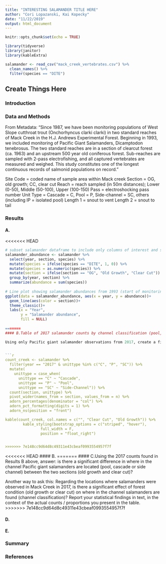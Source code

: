 ```yaml
---
title: "INTERESTING SALAMANDER TITLE HERE"
author: "Cori Lopazanski, Kai Kopecky"
date: "11/22/2019"
output: html_document
---
```


```r
knitr::opts_chunk$set(echo = TRUE)

library(tidyverse)
library(janitor)
library(kableExtra)

salamander <- read_csv("mack_creek_vertebrates.csv") %>% 
  clean_names() %>% 
  filter(species == "DITE")
```

## Create Things Here

### Introduction

### Data and Methods
From Metadata: "Since 1987, we have been monitoring populations of West Slope cutthroat trout (Onchorhyncus clarki clarki) in two standard reaches of Mack Creek in the H.J. Andrews Experimental Forest. Beginning in 1993, we included monitoring of Pacific Giant Salamanders, Dicamptodon tenebrosus. The two standard reaches are in a section of clearcut forest (ca. 1963) and an upstream 500 year old coniferous forest. Sub-reaches are sampled with 2-pass electrofishing, and all captured vertebrates are measured and weighed. This study constitutes one of the longest continuous records of salmonid populations on record."

Site Code = coded name of sample area within Mack creek
Section = OG, old growth; CC, clear cut
Reach = reach sampled (in 50m distances); Lower (0-50), Middle (50-100), Upper (100-150)
Pass = electroshocking pass number
Unit Type = Cascade = C, Pool = P, Side-channel = SC, others (including IP = isolated pool)
Length 1 = snout to vent
Length 2 = snout to tail

### Results

#### A.

<<<<<<< HEAD
```r
# subset salamander dataframe to include only columns of interest and salamander counts for each year by forest section
salamander_abundance <- salamander %>% 
  select(year, section, species) %>% 
  mutate(species = ifelse(species == "DITE", 1, 0)) %>% 
  mutate(species = as.numeric(species)) %>% 
  mutate(section = ifelse(section == "OG", "Old Growth", "Clear Cut")) %>% 
  group_by(year, section) %>% 
  summarize(abundance = sum(species))
  
# Line plot showing salamander abundances from 1993 (start of monitoring) to present in both clear-cut and old growth forest sections
ggplot(data = salamander_abundance, aes(x = year, y = abundance))+
  geom_line(aes(color = section))+
  theme_classic()+
  labs(x = "Year",
       y = "Salamander abundance",
       fill = NULL)
  
=======
#### B.Table of 2017 salamander counts by channel classification (pool, cascades and side-channel) in old growth (OG) and clear cut (CC) sections of Mack Creek. 

Using only Pacific giant salamander observations from 2017, create a finalized table showing the counts and proportions of salamanders observed in different channel classifications (pool, cascade, or side-channel) within Mack Creek for the two sections (OG and CC). Add a table caption above the table. Note: We’re only interested in Pacific giant salamanders observed in the creek, so you should exclude salamanders observed in isolated pools (IP) disconnected from the channel. 


```r
count_creek <- salamander %>% 
  filter(year == "2017" & unittype %in% c("C", "P", "SC")) %>%
  mutate(
    unittype = case_when(
      unittype == "C" ~ "Cascade",
      unittype == "P" ~ "Pool",
      unittype == "SC" ~ "Side-Channel")) %>% 
  count(section, unittype) %>% 
  pivot_wider(names_from = section, values_from = n) %>% 
  adorn_percentages(denominator = "col") %>% 
  adorn_pct_formatting(digits = 1) %>% 
  adorn_ns(position = "front")

kable(count_creek, col.names = c("", "Clear Cut", "Old Growth")) %>%
        kable_styling(bootstrap_options = c("striped", "hover"),
                full_width = F,
                position = "float_right")


>>>>>>> 7e148cc9d64d8c49311e43cbeaf0993554957f7f
```



<<<<<<< HEAD
#### B.
=======
#### C.Using the 2017 counts found in Results B above, answer: is there a significant difference in where in the channel Pacific giant salamanders are located (pool, cascade or side channel) between the two sections (old growth and clear cut)? 

Another way to ask this: Regarding the locations where salamanders were observed in Mack Creek in 2017, is there a significant effect of forest condition (old growth or clear cut) on where in the channel salamanders are found (channel classification)? Report your statistical findings in text, in the context of the actual counts / proportions you present in the table. 
>>>>>>> 7e148cc9d64d8c49311e43cbeaf0993554957f7f


#### D.

#### E.

### Summary

### References


